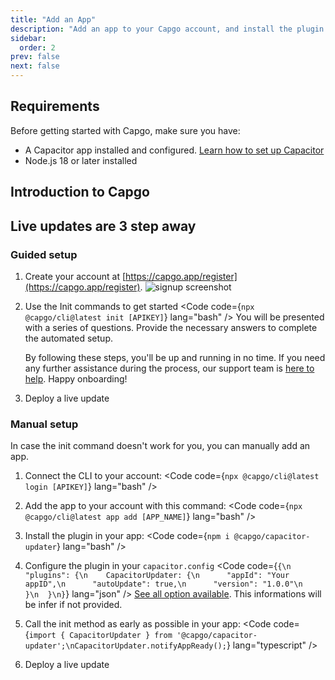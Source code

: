 ```yaml
---
title: "Add an App"
description: "Add an app to your Capgo account, and install the plugin in your app"
sidebar:
  order: 2
prev: false
next: false
---
```



## Requirements

Before getting started with Capgo, make sure you have:
- A Capacitor app installed and configured. [Learn how to set up Capacitor](https://capacitorjs.com/docs/getting-started/)
- Node.js 18 or later installed

## Introduction to Capgo
<YouTube id="NzXXKoyhTIo" title="Capgo in 15 min" />

## Live updates are 3 step away


### Guided setup

<Steps>

1. Create your account at [https://capgo.app/register](https://capgo.app/register).
![signup screenshot](/signup.webp "signup screenshot")

2. Use the Init commands to get started <Code code={`npx @capgo/cli@latest init [APIKEY]`} lang="bash" /> You will be presented with a series of questions. Provide the necessary answers to complete the automated setup.<Aside type="tip">By following these steps, you'll be up and running in no time. If you need any further assistance during the process, our support team is [here to help](support.capgo.app). Happy onboarding!</Aside>

3. Deploy a live update <LinkCard href="/docs/getting-started/deploy/" title="Deploy a live update" description="Learn how to deploy a live update to your app" />

</Steps>

### Manual setup

In case the init command doesn't work for you, you can manually add an app.

<Steps>

1. Connect the CLI to your account: <Code code={`npx @capgo/cli@latest login [APIKEY]`} lang="bash" />

2. Add the app to your account with this command: <Code code={`npx @capgo/cli@latest app add [APP_NAME]`} lang="bash" />

3. Install the plugin in your app: <Code code={`npm i @capgo/capacitor-updater`} lang="bash" />

4. Configure the plugin in your `capacitor.config` <Code code={`{\n  "plugins": {\n    CapacitorUpdater: {\n      "appId": "Your appID",\n      "autoUpdate": true,\n      "version": "1.0.0"\n    }\n  }\n}`} lang="json" />
  [See all option available](/docs/plugin/settings/). This informations will be infer if not provided.

5. Call the init method as early as possible in your app: <Code code={`import { CapacitorUpdater } from '@capgo/capacitor-updater';\nCapacitorUpdater.notifyAppReady();`} lang="typescript" />

6. Deploy a live update <LinkCard href="/docs/getting-started/deploy/" title="Deploy a live update" description="Learn how to deploy a live update to your app" />

</Steps>
